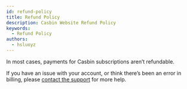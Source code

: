 ```yaml
---
id: refund-policy
title: Refund Policy
description: Casbin Website Refund Policy
keywords:
  - Refund Policy
authors:
  - hsluoyz
---
```


In most cases, payments for Casbin subscriptions aren’t refundable.

If you have an issue with your account, or think there’s been an error in billing, please [contact the support](https://tawk.to/chat/623352fea34c2456412b8c51/1fuc7od6e) for more help.
